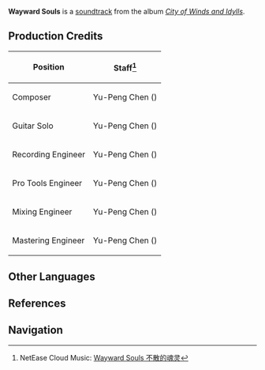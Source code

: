 {{Soundtrack Infobox
|title          =
|image          = City of Winds and Idylls.png
|album          = City of Winds and Idylls
|disc           = 2
|number         = 38
|featured       =
|featured2      =
|featured3      =
|featured_disc  =
|featured_disc2 =
|featured_disc3 =
|youtube_id     = aeEkatw2Heg
|youtube_time   = 838
|spotify_id     = 2RqjuieoFIUJ0o2Z3ZjcJN
|played_in      = Mondstadt
|during         = [[Mondstadt]] (Day)
|domain         =
|previous       = Wind-Washed Mountains
|next           = Reminiscence (Genshin Impact Main Theme Var.)
}}
'''Wayward Souls''' is a [[soundtrack]] from the album ''[[City of Winds and Idylls]]''.

==Production Credits==
{| class="wikitable" style="text-align:left; height:0.5em"
! Position
! Staff<ref>NetEase Cloud Music: [https://music.163.com/#/song?id=1481390636 Wayward Souls 不散的魂灵]</ref>
|-
! Composer
| Yu-Peng Chen ({{Lang|zh=陈致逸|mini=1}})
|-
! Guitar Solo
| Yu-Peng Chen ({{Lang|zh=陈致逸|mini=1}})
|-
! Recording Engineer
| Yu-Peng Chen ({{Lang|zh=陈致逸|mini=1}})
|-
! Pro Tools Engineer
| Yu-Peng Chen ({{Lang|zh=陈致逸|mini=1}})
|-
! Mixing Engineer
| Yu-Peng Chen ({{Lang|zh=陈致逸|mini=1}})
|-
! Mastering Engineer
| Yu-Peng Chen ({{Lang|zh=陈致逸|mini=1}})
|}

==Other Languages==
{{Other Languages
|default_hidden = 1
|en      = Wayward Souls
|zhs     = 不散的魂灵
|zhs_rm  = Búsàn de Húnlíng
|zht     = 不散的魂靈
|zht_rm  = Búsàn de Húnlíng
|ja      = 漫然たる魂たち
|ja_rm   = Manzen-taru Tamashii-tachi
}}

==References==
{{Reflist}}

==Navigation==
{{Soundtrack Navbox|City of Winds and Idylls}}